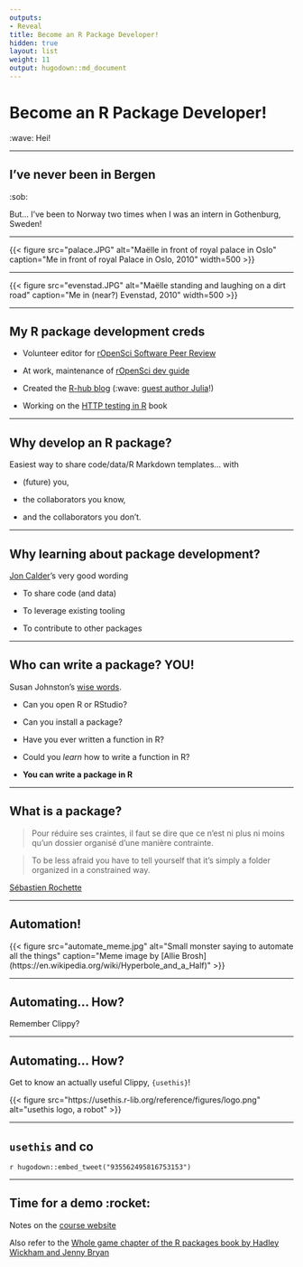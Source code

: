 ```yaml
---
outputs:
- Reveal
title: Become an R Package Developer!
hidden: true
layout: list
weight: 11
output: hugodown::md_document
---
```


# Become an R Package Developer!

:wave: Hei!

---

## I've never been in Bergen

:sob:

But... I've been to Norway two times when I was an intern in Gothenburg, Sweden!

---

```{=html}
{{< figure src="palace.JPG" alt="Maëlle in front of royal palace in Oslo" caption="Me in front of royal Palace in Oslo, 2010" width=500 >}}
```

---

```{=html}
{{< figure src="evenstad.JPG" alt="Maëlle standing and laughing on a dirt road" caption="Me in (near?) Evenstad, 2010" width=500 >}}
```
---

## My R package development creds

* Volunteer editor for [rOpenSci Software Peer Review](https://ropensci.org/software-review)

* At work, maintenance of [rOpenSci dev guide](https://devguide.ropensci.org)

* Created the [R-hub blog](https://blog.r-hub.io) (:wave: [guest author Julia](https://blog.r-hub.io/2020/01/08/cran-error/)!)

* Working on the [HTTP testing in R](https://books.ropensci.org/http-testing/) book


---

## Why develop an R package?

Easiest way to share code/data/R Markdown templates... with

* (future) you,

* the collaborators you know,

* and the collaborators you don't.

---

## Why learning about package development?

[Jon Calder](https://joncalder.co.za/)'s very good wording

* To share code (and data)

* To leverage existing tooling

* To contribute to other packages

---

## Who can write a package? YOU!

Susan Johnston's [wise words](https://github.com/susjoh/fibonacci).

* Can you open R or RStudio?

* Can you install a package?

* Have you ever written a function in R?

* Could you _learn_ how to write a function in R?

* **You can write a package in R**

---

## What is a package?

>  Pour réduire ses craintes, il faut se dire que ce n’est ni plus ni moins qu’un dossier organisé d’une manière contrainte.

> To be less afraid you have to tell yourself that it's simply a folder organized in a constrained way.

[Sébastien Rochette](https://thinkr.fr/transformer-plusieurs-scripts-eparpilles-en-beau-package-r)

---

## Automation!

```{=html}
{{< figure src="automate_meme.jpg" alt="Small monster saying to automate all the things" caption="Meme image by [Allie Brosh](https://en.wikipedia.org/wiki/Hyperbole_and_a_Half)" >}}
```

---

## Automating... How?

Remember Clippy?

---

## Automating... How?

Get to know an actually useful Clippy, `{usethis}`!

```{=html}
{{< figure src="https://usethis.r-lib.org/reference/figures/logo.png" alt="usethis logo, a robot" >}}
```


---

## `usethis` and co

`r hugodown::embed_tweet("935562495816753153")`


---

## Time for a demo :rocket:

Notes on the [course website](/intro/demo)

Also refer to the [Whole game chapter of the R packages book by Hadley Wickham and Jenny Bryan](https://r-pkgs.org/whole-game.html)
